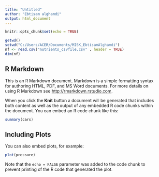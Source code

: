 ```yaml
---
title: "Untitled"
author: "Ebtisam alghamdi"
output: html_document
---
```


```r
knitr::opts_chunk$set(echo = TRUE)
```
```r
getwd()
setwd("C:/Users/ACER/Documents/MISK_EbtisamAlghamdi")
nf <- read.csv("nutrients_csvfile.csv" , header = TRUE)
dim(nf)
```


## R Markdown

This is an R Markdown document. Markdown is a simple formatting syntax for authoring HTML, PDF, and MS Word documents. For more details on using R Markdown see <http://rmarkdown.rstudio.com>.

When you click the **Knit** button a document will be generated that includes both content as well as the output of any embedded R code chunks within the document. You can embed an R code chunk like this:

```r
summary(cars)
```

## Including Plots

You can also embed plots, for example:

```r
plot(pressure)
```

Note that the `echo = FALSE` parameter was added to the code chunk to prevent printing of the R code that generated the plot.
